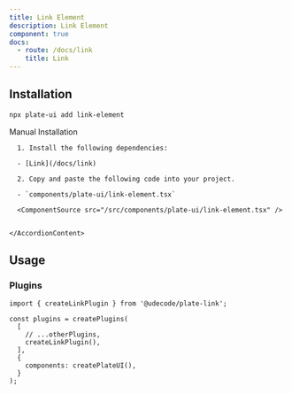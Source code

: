 ```yaml
---
title: Link Element
description: Link Element
component: true
docs:
  - route: /docs/link
    title: Link
---
```


<ComponentExample src="/src/components/examples/PlaygroundDemo.tsx">
  <PlaygroundDemo id="link" />
</ComponentExample>

## Installation

```bash
npx plate-ui add link-element
```

<Accordion type="single" collapsible>
  <AccordionItem value="manual-installation">
    <AccordionTrigger>Manual Installation</AccordionTrigger>
    <AccordionContent>

      1. Install the following dependencies:

      - [Link](/docs/link)

      2. Copy and paste the following code into your project.

      - `components/plate-ui/link-element.tsx`

      <ComponentSource src="/src/components/plate-ui/link-element.tsx" />


    </AccordionContent>

  </AccordionItem>
</Accordion>

## Usage

### Plugins

```tsx
import { createLinkPlugin } from '@udecode/plate-link';

const plugins = createPlugins(
  [
    // ...otherPlugins,
    createLinkPlugin(),
  ],
  {
    components: createPlateUI(),
  }
);
```
